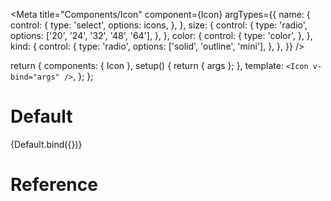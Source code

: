 

<Meta
  title="Components/Icon"
  component={Icon}
  argTypes={{
    name: {
      control: {
        type: 'select',
        options: icons,
      },
    },
    size: {
      control: {
        type: 'radio',
        options: ['20', '24', '32', '48', '64'],
      },
    },
    color: {
      control: {
        type: 'color',
      },
    },
    kind: {
      control: {
        type: 'radio',
        options: ['solid', 'outline', 'mini'],
      },
    },
  }}
/>

  return {
    components: { Icon },
    setup() {
      return { args };
    },
    template: `<Icon v-bind="args" />`,
  };
};

# Default

<Canvas>
  <Story
    name="Default"
    argTypes={{ ...Default.argTypes }}
    args={{
      name: 'AcademicCapIcon',
      size: '24',
      color: '#000',
      kind: 'solid',
    }}
  >
    {Default.bind({})}
  </Story>
</Canvas>

# Reference

<ArgsTable />
